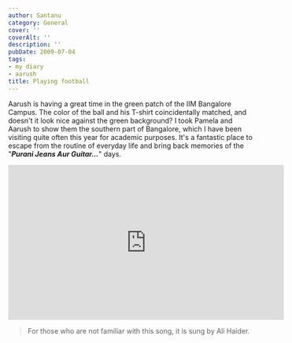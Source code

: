 ```yaml
---
author: Santanu
category: General
cover: ''
coverAlt: ''
description: ''
pubDate: 2009-07-04
tags:
- my diary
- aarush
title: Playing football
---
```


Aarush is having a great time in the green patch of the IIM Bangalore Campus. The color of the ball and his T-shirt coincidentally matched, and doesn't it look nice against the green background? I took Pamela and Aarush to show them the southern part of Bangalore, which I have been visiting quite often this year for academic purposes. It's a fantastic place to escape from the routine of everyday life and bring back memories of the "***Purani Jeans Aur Guitar...***" days.

<iframe width="560" height="315" src="https://www.youtube.com/embed/431vn1nJ-0c" frameborder="0" allow="accelerometer; autoplay; encrypted-media; gyroscope; picture-in-picture" allowfullscreen></iframe>

> For those who are not familiar with this song, it is sung by Ali Haider.